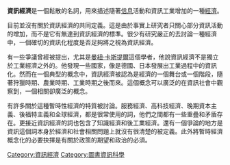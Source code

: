 {{Unreferenced |time=2010-02-15T12:48:27+00:00 }}
{{noteTA
|G1=IT
}}
{{Distinguish|資訊經濟學}}
{{Economics sidebar}}
'''資訊經濟'''是一個鬆散的名詞，用來描述隨著[[信息|信息]]活動和資訊工業增加的一種[[經濟|經濟]]。

目前並沒有關於資訊經濟的共同定義。這是由於事實上研究者只關心部分資訊活動的增加，而不是它有無達到資訊經濟的標準。很少有研究嚴正的去討論一種經濟中，一個確切的資訊化程度是否足夠將之視為資訊經濟。

有一些爭議曾經被提出，尤其是[[曼紐·卡斯提爾|曼紐·卡斯提爾]]這個學者，他說資訊經濟不是獨立於工業經濟之外的。他發現一些國家，像是德國、日本發展出工業過程中的資訊化。然而在一個典型的概念中，資訊經濟被認為是經濟的一個舞台或一個階段，隨著狩獵時期、農業時期、工業時期之後而來。這個概念可以廣泛的在資訊社會中觀察到，一個相關卻廣泛的概念。

有許多關於這種暫時性經濟的特質被討論。服務經濟、高科技經濟、晚期資本主義、後福特主義和全球經濟，都是很常使用的詞，他們之間都有一些重疊和矛盾存在。更接近資訊經濟的詞也包含了知識經濟和後工業經濟。還有一個爭論的地方是資訊這個詞本身於經濟和社會相關問題上就沒有很清楚的被定義。此外將暫時經濟概念化的必要抉擇是有關於政策的期望和政治的必須。

{{Library science-stub}}
{{經濟學小作品}}
[[Category:資訊經濟|Category:資訊經濟]]
[[Category:圖書資訊科學|Category:圖書資訊科學]]